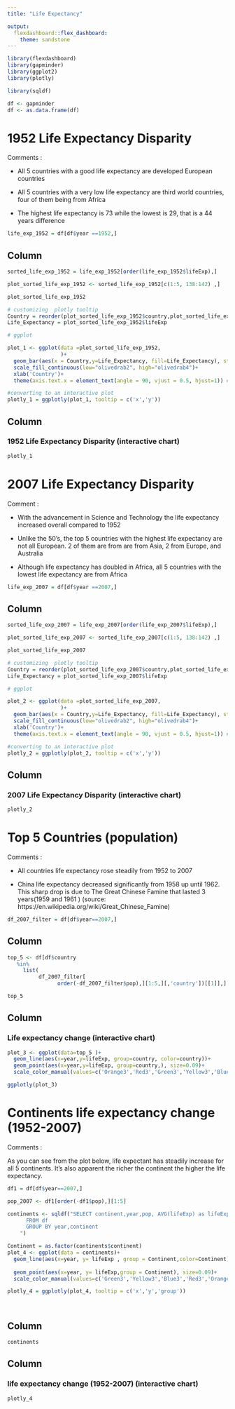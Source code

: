 ```yaml
---
title: "Life Expectancy"

output: 
  flexdashboard::flex_dashboard:
    theme: sandstone
---
```



```r
library(flexdashboard)
library(gapminder)
library(ggplot2)
library(plotly)

library(sqldf)

```

 

```r
df <- gapminder
df <- as.data.frame(df)
```





1952 Life Expectancy Disparity
==================
Comments :

- All 5 countries with a good life expectancy are developed European countries

- All 5 countries with a very low life expectancy are third world countries, four of them being from Africa

- The highest life expectancy is 73 while the lowest is 29, that is a 44 years difference


```r
life_exp_1952 = df[df$year ==1952,]

```

Column {data-width=650}
-----------------------------------------------------------------------
```r
sorted_life_exp_1952 = life_exp_1952[order(life_exp_1952$lifeExp),]

plot_sorted_life_exp_1952 <- sorted_life_exp_1952[c(1:5, 138:142) ,]

plot_sorted_life_exp_1952

```

```r

# customizing  plotly tooltip 
Country = reorder(plot_sorted_life_exp_1952$country,plot_sorted_life_exp_1952$lifeExp) 
Life_Expectancy = plot_sorted_life_exp_1952$lifeExp 

# ggplot

plot_1 <- ggplot(data =plot_sorted_life_exp_1952, 
                 )+
  geom_bar(aes(x = Country,y=Life_Expectancy, fill=Life_Expectancy), stat='identity',)+
  scale_fill_continuous(low="olivedrab2", high="olivedrab4")+
  xlab('Country')+
  theme(axis.text.x = element_text(angle = 90, vjust = 0.5, hjust=1)) #rotate x axis

#converting to an interactive plot
plotly_1 = ggplotly(plot_1, tooltip = c('x','y')) 


```

Column {data-width=650}
-----------------------------------------------------------------------

### 1952 Life Expectancy Disparity (interactive chart)

```r
plotly_1
```


2007 Life Expectancy Disparity
==================
Comment :

- With the advancement in Science and Technology the life expectancy increased overall compared to 1952

- Unlike the 50's, the top 5 countries with the highest life expectancy are not all European. 2 of them are from are from Asia, 2 from Europe, and Australia 

- Although life expectancy has doubled in Africa, all 5 countries with the lowest life expectancy are from Africa

```r
life_exp_2007 = df[df$year ==2007,]

```

Column {data-width=650}
-----------------------------------------------------------------------
```r
sorted_life_exp_2007 = life_exp_2007[order(life_exp_2007$lifeExp),]

plot_sorted_life_exp_2007 <- sorted_life_exp_2007[c(1:5, 138:142) ,]

plot_sorted_life_exp_2007

```
```r

# customizing  plotly tooltip 
Country = reorder(plot_sorted_life_exp_2007$country,plot_sorted_life_exp_2007$lifeExp) 
Life_Expectancy = plot_sorted_life_exp_2007$lifeExp 

# ggplot

plot_2 <- ggplot(data =plot_sorted_life_exp_2007, 
                 )+
  geom_bar(aes(x = Country,y=Life_Expectancy, fill=Life_Expectancy), stat='identity',)+
  scale_fill_continuous(low="olivedrab2", high="olivedrab4")+
  xlab('Country')+
  theme(axis.text.x = element_text(angle = 90, vjust = 0.5, hjust=1)) #rotate x axis

#converting to an interactive plot
plotly_2 = ggplotly(plot_2, tooltip = c('x','y')) 


```

Column {data-width=650}
-----------------------------------------------------------------------

### 2007 Life Expectancy Disparity (interactive chart)

```r
plotly_2
```



Top 5 Countries (population)
==================

Comments :

- All countries life expectancy rose steadily from 1952 to 2007 

- China life expectancy decreased significantly from 1958 up until 1962. This sharp drop is due to The Great Chinese Famine that lasted 3 years(1959 and 1961 ) (source: https://en.wikipedia.org/wiki/Great_Chinese_Famine)

```r

df_2007_filter = df[df$year==2007,]
```






Column {data-width=450}
-----------------------------------------------------------------------
```r
top_5 <- df[df$country
   %in%
     list(
          df_2007_filter[
                order(-df_2007_filter$pop),][1:5,][,'country'])[[1]],]

top_5
```


Column {data-width=850}
-----------------------------------------------------------------------

### Life expectancy change (interactive chart)

```r
plot_3 <- ggplot(data=top_5 )+
  geom_line(aes(x=year,y=lifeExp, group=country, color=country))+
  geom_point(aes(x=year,y=lifeExp, group=country,), size=0.09)+
  scale_color_manual(values=c('Orange3','Red3','Green3','Yellow3','Blue3')) 

ggplotly(plot_3)
```

Continents life expectancy change  (1952-2007)
==================

Comments :


As you can see from the plot below, life expectant has steadily increase for all 5 continents. 
It's also apparent the richer the continent the higher the life expectancy. 

```r

df1 = df[df$year==2007,]

pop_2007 <- df1[order(-df1$pop),][1:5]
```





```r
continents <- sqldf("SELECT continent,year,pop, AVG(lifeExp) as lifeExp 
      FROM df
      GROUP BY year,continent
    ")

```

```r

Continent = as.factor(continents$continent)
plot_4 <- ggplot(data = continents)+
  geom_line(aes(x=year, y= lifeExp , group = Continent,color=Continent))+
  
  geom_point(aes(x=year, y= lifeExp,group = Continent), size=0.09)+
  scale_color_manual(values=c('Green3','Yellow3','Blue3','Red3','Orange3')) 

plotly_4 = ggplotly(plot_4, tooltip = c('x','y','group'))

  
```



Column {data-width=450}
-----------------------------------------------------------------------
```r
continents
```


Column {data-width=850}
-----------------------------------------------------------------------

### life expectancy change  (1952-2007) (interactive chart)

```r
plotly_4
```





